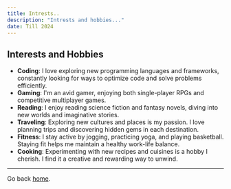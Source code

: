 ```yaml
---
title: Intrests..
description: "Intrests and hobbies..."
date: Till 2024
---
```


## Interests and Hobbies

- **Coding**: I love exploring new programming languages and frameworks, constantly looking for ways to optimize code and solve problems efficiently.
- **Gaming**: I'm an avid gamer, enjoying both single-player RPGs and competitive multiplayer games.
- **Reading**: I enjoy reading science fiction and fantasy novels, diving into new worlds and imaginative stories.
- **Traveling**: Exploring new cultures and places is my passion. I love planning trips and discovering hidden gems in each destination.
- **Fitness**: I stay active by jogging, practicing yoga, and playing basketball. Staying fit helps me maintain a healthy work-life balance.
- **Cooking**: Experimenting with new recipes and cuisines is a hobby I cherish. I find it a creative and rewarding way to unwind.


---


Go back [home](/).

